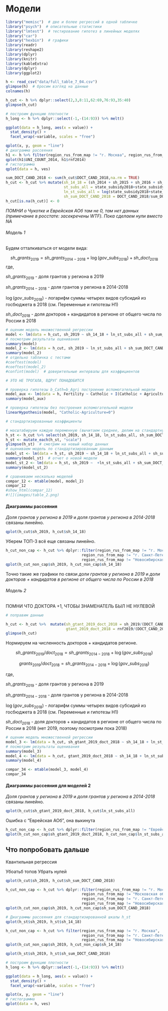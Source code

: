 # Модели
```r
library("memisc")  # две и более регрессий в одной табличке
library("psych")  # описательные статистики
library("lmtest")  # тестирование гипотез в линейных моделях
library("car")
library("hexbin")  # графики
library(readr)
library(reshape2)
library(dplyr)
library(knitr)
library(kableExtra)
library(dplyr)
library(ggplot2)

```


```r
h <- read_csv("data/full_table_7_04.csv") 
glimpse(h)  # бросим взгляд на данные
colnames(h)
```

```r
h_cut <- h %>% dplyr::select(2,3,8:11,62:69,76:93,35:40)
glimpse(h_cut)
```

```r
# построим функцию плотности
h_long <- h %>% dplyr::select(-1,-(14:93)) %>% melt() 

ggplot(data = h_long, aes(x = value)) + 
  stat_density() + 
  facet_wrap(~variable, scales = "free")

qplot(x, y, geom = "line")
# диаграмма рассеяния
h1 <- h %>% filter(region_rus_from_map != "г. Москва", region_rus_from_map != "г. Санкт-Петербург") 
qplot(h1$UNI_COUNT_2014, h1$rnf2014)
# гистограмма
qplot(data = h, ves)
```

```r
sum_DOCT_CAND_2018 <- sum(h_cut$DOCT_CAND_2018,na.rm = TRUE)
h_cut <- h_cut %>% mutate(sh_14_18 = (sh_2014 + sh_2015 + sh_2016 + sh_2017 + sh_2018)/5,
                          st_subs_all = state_subsidy2018+state_subsidy2018_2+grant_fonds+other_types_financing,
                          ln_st_subs_all = log(state_subsidy2018+state_subsidy2018_2+grant_fonds+other_types_financing+1),
                          sh_sum_DOCT_CAND_2018 = DOCT_CAND_2018/sum_DOCT_CAND_2018)
h_cut[is.na(h_cut)] <- 0
```

_ПОМНИ о Чукотке и Еврейская АОб там не 0, там нет данных (примечание в росстате: засекречены WTF). Пока сделаем нули вместо NA_


###### Модель 1 {-}
Будем отталкиваться от модели вида:

$$sh\_grants_{2019} = sh\_grants_{2014-2018} +  \log(gov\_subs_{2018}) + sh\_doct_{2018}$$
где, 

$sh\_grants_{2019}$ - доля грантов у региона в 2019

$sh\_grants_{2014-2018}$ - доля грантов у региона в 2014-2018

$\log(gov\_subs_{2018})$ - логарифм суммы четырех видов субсидий из госбюджета в 2018 (см. Переменные и гипотезы Н1)

$sh\_doct_{2018}$ - доля докторов + кандидатов в регионе от общего числа по России в 2018


```r
# оценим модель множественной регрессии
model <- lm(data = h_cut, sh_2019 ~ sh_14_18 + ln_st_subs_all + sh_sum_DOCT_CAND_2018)
# посмотрим результаты оценивания
summary(model)
model_2 <- lm(data = h_cut, sh_2019 ~ ln_st_subs_all + sh_sum_DOCT_CAND_2018)
summary(model_2)
# отдельно табличка с тестами
#coeftest(model)
#coeftest(model_2)
#confint(model)  # доверительные интервалы для коэффициентов
```

```r
# ЭТО НЕ ТРОГАЛА, ВДРУГ ПОНАДОБИТСЯ

# проверка гипотезы b_Cath=b_Agri построение вспомогательной модели
model_aux <- lm(data = h, Fertility ~ Catholic + I(Catholic + Agriculture) + Examination)
summary(model_aux)

# проверка гипотезы без построения вспомогательной модели
linearHypothesis(model, "Catholic-Agriculture=0")
```

```r

# стандартизированные коэффициенты

# масштабируем каждую переменную (вычитаем среднее, делим на стандартную ошибку)
h_st <- h_cut %>% select(sh_2019, sh_14_18, ln_st_subs_all, sh_sum_DOCT_CAND_2018)
h_st <- mutate_each(h_st, "scale")
glimpse(h_st)  # смотрим на новый набор данных
# оцениваем модель по стандартизированным данным
model_st <- lm(data = h_st, sh_2019 ~ sh_14_18 + ln_st_subs_all + sh_sum_DOCT_CAND_2018)
summary(model_st)  # отчет о новой модели
model_st_2 <- lm(data = h_st, sh_2019 ~  +ln_st_subs_all + sh_sum_DOCT_CAND_2018)
summary(model_st_2)
```

```r
# сравниваем несколько моделей
compar_12 <- mtable(model, model_2)
compar_12
#show_html(compar_12)
#![](images/table_2.png)
```


#### Диаграммы рассеяния {-}

_Доля грантов у региона в 2019_ и _доля грантов у региона в 2014-2018_ связаны линейно.
```r

qplot(h_cut$sh_2019, h_cut$sh_14_18)
```

Уберем ТОП-3 всё еще связаны линейно. 
```r
h_cut_non_cap <- h_cut %>% dplyr::filter(region_rus_from_map != "г. Москва", 
                                  region_rus_from_map != "г. Санкт-Петербург",
                                  region_rus_from_map != "Новосибирская область") 
qplot(h_cut_non_cap$sh_2019, h_cut_non_cap$sh_14_18)
```

Точно такие же графики по связи _доли грантов у региона в 2019_ и _доли докторов + кандидатов в регионе от общего числа по России в 2018_

###### Модель 2 {-}

ПОМНИ ЧТО ДОКТОРА +1, ЧТОБЫ ЗНАМЕНАТЕЛЬ БЫЛ НЕ НУЛЕВОЙ

```r
# поправим данные

h_cut <- h_cut %>%  mutate(sh_gtant_2019_doct_2018 = sh_2019/(DOCT_CAND_2018+1),
                           gtant_2019_doct_2018 = rnf2019/(DOCT_CAND_2018+1))
glimpse(h_cut)
```

Нормируем на численность докторов + кандидатов регионе.

$$sh\_grants_{2019}/doct_{2018} = sh\_grants_{2014-2018} +  \log(gov\_subs_{2018})$$

$$grants_{2019}/doct_{2018} = sh\_grants_{2014-2018} +  \log(gov\_subs_{2018}) $$

где, 

$sh\_grants_{2019}$ - доля грантов у региона в 2019

$sh\_grants_{2014-2018}$ - доля грантов у региона в 2014-2018

$\log(gov\_subs_{2018})$ - логарифм суммы четырех видов субсидий из госбюджета в 2018 (см. Переменные и гипотезы Н1)

$sh\_doct_{2018}$ - доля докторов + кандидатов в регионе от общего числа по России в 2018 (нет 2019, поэтому посмотрим пока 2018)


```r
# оценим модель множественной регрессии
model_3 <- lm(data = h_cut, sh_gtant_2019_doct_2018 ~ sh_14_18 + ln_st_subs_all) 
# посмотрим результаты оценивания
summary(model_3)
model_4 <- lm(data = h_cut, gtant_2019_doct_2018 ~ sh_14_18 + ln_st_subs_all)
summary(model_4)

```

```r
compar_34 <- mtable(model_3, model_4)
compar_34

```

#### Диаграммы рассеяния для моделей 2 {-}

_Доля грантов у региона в 2019_ и _доля грантов у региона в 2014-2018_ связаны линейно.
```r

qplot(h_cut$sh_gtant_2019_doct_2018, h_cut$ln_st_subs_all)
```

Ошибка с "Еврейская АОб", она выкинута 

```r
h_cut_non_cap <- h_cut %>% dplyr::filter(region_rus_from_map != "Еврейская АОб") 
qplot(h_cut_non_cap$sh_gtant_2019_doct_2018, h_cut_non_cap$ln_st_subs_all)
```

                         

## Что попробовать дальше

Квантильная регрессия

Убоатьб топов 
Убрать нулей













```r

qplot(h_cut$sh_2019, h_cut$sh_sum_DOCT_CAND_2018)
```
```r
h_cut_non_cap <- h_cut %>% dplyr::filter(region_rus_from_map != "г. Москва",
                                  region_rus_from_map != "Московская область",
                                  region_rus_from_map != "г. Санкт-Петербург",
                                  region_rus_from_map != "Новосибирская область")
qplot(h_cut_non_cap$sh_2019, h_cut_non_cap$sh_sum_DOCT_CAND_2018)
```

```r
# Диаграммы рассеяния для стандартизированной шкалы h_st
qplot(h_st$sh_2019, h_st$sh_14_18)
```
```r
h_cut_non_cap <- h_cut %>% filter(region_rus_from_map != "г. Москва", 
                                  region_rus_from_map != "г. Санкт-Петербург",
                                  region_rus_from_map != "Новосибирская область") 
qplot(h_cut_non_cap$sh_2019, h_cut_non_cap$sh_14_18)
```
```r

qplot(h_st$sh_2019, h_st$sh_sum_DOCT_CAND_2018)
```

```r

# построим функцию плотности
h_long <- h %>% dplyr::select(-1,-(14:93)) %>% melt() 

ggplot(data = h_long, aes(x = value)) + 
  stat_density() + 
  facet_wrap(~variable, scales = "free")

qplot(x, y, geom = "line")
# гистограмма
qplot(data = h, ves)
```
